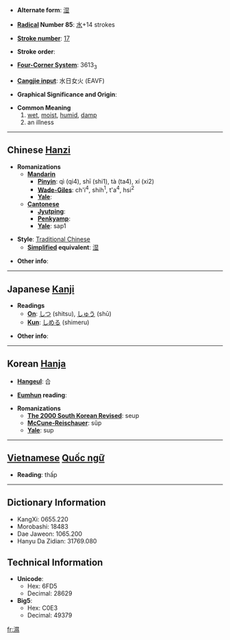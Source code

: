 * '''Alternate form''': [[湿]]

* '''[[Wiktionary:Chinese radical index| Radical]] Number 85''': [[Wiktionary:Chinese radical index 水|水]]+14 strokes

* '''[[Wiktionary:Chinese total strokes index|Stroke number]]''': [[Wiktionary:Chinese total strokes index 17|17]]

* '''Stroke order''': 

* '''[[Wiktionary:Chinese four corner index|Four-Corner System]]''': 3613<sub>3</sub>

* '''[[Wiktionary:Chinese Cangjie index|Cangjie input]]''': 水日女火 (EAVF)

* '''Graphical Significance and Origin''': 

* '''Common Meaning'''
*#[[wet]], [[moist]], [[humid]], [[damp]]
*# an illness

----

== Chinese [[Hanzi]] ==

* '''Romanizations'''
** '''[[Mandarin]]'''
*** '''[[Pinyin]]''': qì (qi4), shī (shi1), tà (ta4), xí (xi2)
*** '''[[Wade-Giles]]''': ch'i<sup>4</sup>, shih<sup>1</sup>, t'a<sup>4</sup>, hsi<sup>2</sup>
*** '''[[Yale]]''': 
** '''[[Cantonese]]'''
*** '''[[Jyutping]]''':
*** '''[[Penkyamp]]''': 
*** '''[[Yale]]''': sap1

* '''Style''': [[Traditional Chinese]] 
** '''[[Simplified Chinese|Simplified]] equivalent''': [[湿]]

* '''Other info''': 

----

== Japanese [[Kanji]] ==

* '''Readings'''
** '''[[On]]''': [[しつ]] (shitsu), [[しゅう]] (shū)
** '''[[Kun]]''': [[しめる]] (shimeru)

* '''Other info''':  

----

== Korean [[Hanja]] ==

* '''[[Hangeul]]''': 습

* '''[[Eumhun]] reading''': 

* '''Romanizations'''
** '''[[The 2000 South Korean Revised Romanization|The 2000 South Korean Revised]]''': seup
** '''[[McCune-Reischauer]]''': sŭp
** '''[[Yale]]''': sup


----

== [[Vietnamese]] [[Quốc ngữ]] ==

* '''Reading''': thấp

----

== Dictionary Information ==

* KangXi: 0655.220
* Morobashi: 18483
* Dae Jaweon: 1065.200
* Hanyu Da Zidian: 31769.080

== Technical Information ==

* '''Unicode''':
** Hex: 6FD5
** Decimal: 28629
* '''Big5''':
** Hex: C0E3
** Decimal: 49379

[[fr:濕]]